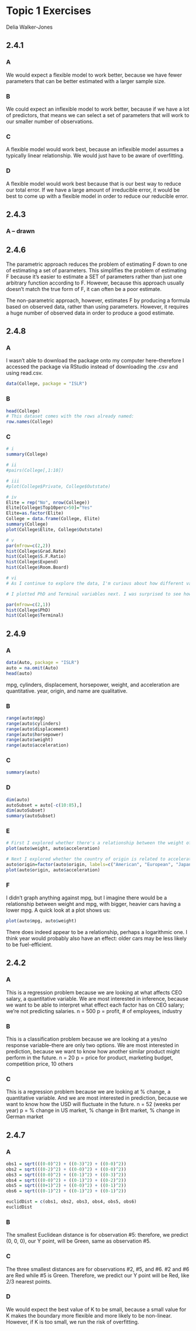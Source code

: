 # Topic 1 Exercises
Delia Walker-Jones

## 2.4.1

### A
We would expect a flexible model to work better, because we have fewer parameters that can be better estimated with a larger sample size.

### B
We could expect an inflexible model to work better, because if we have a lot of predictors, that means we can select a set of parameters that will work to our smaller number of observations.

### C
A flexible model would work best, because an inflexible model assumes a typically linear relationship. We would just have to be aware of overfitting.

### D
A flexible model would work best because that is our best way to reduce our total error. If we have a large amount of irreducible error, it would be best to come up with a flexible model in order to reduce our reducible error.

## 2.4.3

### A -- drawn

## 2.4.6
The parametric approach reduces the problem of estimating F down to one of estimating a set of parameters. This simplifies the problem of estimating F because it's easier to estimate a SET of parameters rather than just one arbitrary function according to F. However, because this approach usually doesn't match the true form of F, it can often be a poor estimate.

The non-parametric approach, however, estimates F by producing a formula based on observed data, rather than using parameters. However, it requires a huge number of observed data in order to produce a good estimate.

## 2.4.8

### A
I wasn't able to download the package onto my computer here--therefore I accessed the package via RStudio instead of downloading the .csv and using read.csv.
```r
data(College, package = "ISLR")
```

### B
```r
head(College)
# This dataset comes with the rows already named:
row.names(College)
```

### C
```r
# i
summary(College)

# ii
#pairs(College[,1:10])

# iii
#plot(College$Private, College$Outstate)

# iv
Elite = rep("No", nrow(College))
Elite[College$Top10perc>50]="Yes"
Elite=as.factor(Elite)
College = data.frame(College, Elite)
summary(College)
plot(College$Elite, College$Outstate)

# v
par(mfrow=c(2,2))
hist(College$Grad.Rate)
hist(College$S.F.Ratio)
hist(College$Expend)
hist(College$Room.Board)

# vi
# As I continue to explore the data, I'm curious about how different variables skew. Expenditure, for instance, has a huge right tail, which suggests that though the vast majority of schools spend between 5000$ and 10000$ per student, there is a handful of schools that spends up to 35000$ per student.

# I plotted PhD and Terminal variables next. I was surprised to see how many more terminal degree faculty colleges have; I would have expected schools to have more PhD faculty. The Terminal variable has a definite left-skew, whereas the PhD variable is more normal.

par(mfrow=c(2,1))
hist(College$PhD)
hist(College$Terminal)
```

## 2.4.9
### A
```r
data(Auto, package = "ISLR")
auto = na.omit(Auto)
head(auto)
```
mpg, cylinders, displacement, horsepower, weight, and acceleration are quantitative. year, origin, and name are qualitative.

### B
```r
range(auto$mpg)
range(auto$cylinders)
range(auto$displacement)
range(auto$horsepower)
range(auto$weight)
range(auto$acceleration)
```

### C
```r
summary(auto)
```

### D
```r
dim(auto)
autoSubset = auto[-c(10:85),]
dim(autoSubset)
summary(autoSubset)
```

### E
```r
# First I explored whether there's a relationship between the weight of a car and how fast it accelerates. There seems to be a vague trend of higher weight correlating to lower acceleration. But it is an undefined trend and would need more modeling.
plot(auto$weight, auto$acceleration)

# Next I explored whether the country of origin is related to acceleration, first releveling the "origin" variable so that 1, 2, 3 were named. From this we can see that Japanese-made cars have slightly higher median acceleration, and American-made cars have the widest range in acceleration, and European cars have the highest acceleration of all (though their median is lower than Japanese-made).
auto$origin=factor(auto$origin, labels=c("American", "European", "Japanese"))
plot(auto$origin, auto$acceleration)
```

### F
I didn't graph anything against mpg, but I imagine there would be a relationship between weight and mpg, with bigger, heavier cars having a lower mpg. A quick look at a plot shows us:
```r
plot(auto$mpg, auto$weight)
```
There does indeed appear to be a relationship, perhaps a logarithmic one. I think year would probably also have an effect: older cars may be less likely to be fuel-efficient.

## 2.4.2
### A
This is a regression problem because we are looking at what affects CEO salary, a quantitative variable. We are most interested in inference, because we want to be able to interpret what effect each factor has on CEO salary; we're not predicting salaries.
n = 500
p = profit, # of employees, industry

### B
This is a classification problem because we are looking at a yes/no response variable--there are only two options. We are most interested in prediction, because we want to know how another similar product might perform in the future.
n = 20
p = price for product, marketing budget, competition price, 10 others

### C
This is a regression problem because we are looking at % change, a quantitative variable. And we are most interested in prediction, because we want to know how the USD will fluctuate in the future.
n = 52 (weeks per year)
p = % change in US market, % change in Brit market, % change in German market

## 2.4.7
### A
```r
obs1 = sqrt(((0-0)^2) + ((0-3)^2) + ((0-0)^2))
obs2 = sqrt(((0-2)^2) + ((0-0)^2) + ((0-0)^2))
obs3 = sqrt(((0-0)^2) + ((0-1)^2) + ((0-3)^2))
obs4 = sqrt(((0-0)^2) + ((0-1)^2) + ((0-2)^2))
obs5 = sqrt(((0+1)^2) + ((0-0)^2) + ((0-1)^2))
obs6 = sqrt(((0-1)^2) + ((0-1)^2) + ((0-1)^2))

euclidDist = c(obs1, obs2, obs3, obs4, obs5, obs6)
euclidDist
```

### B
The smallest Euclidean distance is for observation #5: therefore, we predict (0, 0, 0), our Y point, will be Green, same as observation #5.

### C
The three smallest distances are for observations #2, #5, and #6. #2 and #6 are Red while #5 is Green. Therefore, we predict our Y point will be Red, like 2/3 nearest points.

### D
We would expect the best value of K to be small, because a small value for K makes the boundary more flexible and more likely to be non-linear. However, if K is too small, we run the risk of overfitting.













